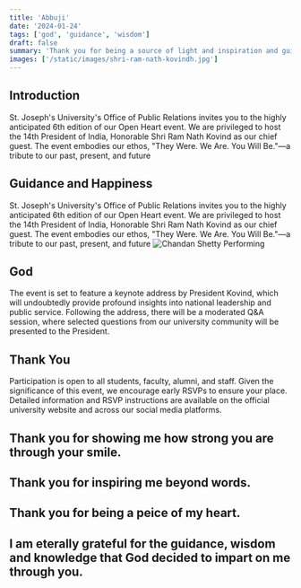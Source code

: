 ```yaml
---
title: 'Abbuji'
date: '2024-01-24'
tags: ['god', 'guidance', 'wisdom']
draft: false
summary: 'Thank you for being a source of light and inspiration and guidance in my life.'
images: ['/static/images/shri-ram-nath-kovindh.jpg']
---
```


## Introduction

St. Joseph's University's Office of Public Relations invites you to the highly anticipated 6th edition of our Open Heart event. We are privileged to host the 14th President of India, Honorable Shri Ram Nath Kovind as our chief guest. The event embodies our ethos, "They Were. We Are. You Will Be."—a tribute to our past, present, and future

## Guidance and Happiness

St. Joseph's University's Office of Public Relations invites you to the highly anticipated 6th edition of our Open Heart event. We are privileged to host the 14th President of India, Honorable Shri Ram Nath Kovind as our chief guest. The event embodies our ethos, "They Were. We Are. You Will Be."—a tribute to our past, present, and future
![Chandan Shetty Performing](/static/images/shri-ram-nath-kovindh.jpg)

## God

The event is set to feature a keynote address by President Kovind, which will undoubtedly provide profound insights into national leadership and public service. Following the address, there will be a moderated Q&A session, where selected questions from our university community will be presented to the President.

## Thank You

Participation is open to all students, faculty, alumni, and staff. Given the significance of this event, we encourage early RSVPs to ensure your place. Detailed information and RSVP instructions are available on the official university website and across our social media platforms.

## Thank you for showing me how strong you are through your smile.

## Thank you for inspiring me beyond words.

## Thank you for being a peice of my heart.

## I am eterally grateful for the guidance, wisdom and knowledge that God decided to impart on me through you.
